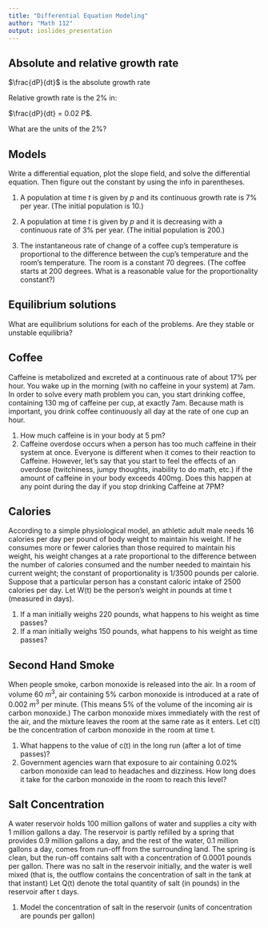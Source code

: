 ```yaml
---
title: "Differential Equation Modeling"
author: "Math 112"
output: ioslides_presentation
---
```



## Absolute and relative growth rate

$\frac{dP}{dt}$ is the absolute growth rate

Relative growth rate is the 2\% in:

$\frac{dP}{dt} = 0.02 P$.

What are the units of the 2\%?

## Models

Write a differential equation, plot the slope field, and solve the differential equation. Then figure out the constant by using the info in parentheses.

1. A population at time $t$ is given by $p$ and its continuous growth rate is 7\% per year. (The initial population is 10.)

2. A population at time $t$ is given by $p$ and it is decreasing with a continuous rate of 3\% per year. (The initial population is 200.)

3. The instantaneous rate of change of a coffee cup's temperature is proportional to the difference between the cup's temperature and the room's temperature. The room is a constant 70 degrees. (The coffee starts at 200 degrees. What is a reasonable value for the proportionality constant?)


## Equilibrium solutions

What are equilibrium solutions for each of the problems. Are they stable or unstable equilibria?

## Coffee

Caffeine is metabolized and excreted at a continuous rate of about 17\% per hour. You wake up in the
morning (with no caffeine in your system) at 7am. In order to solve every math problem you can, you start
drinking coffee, containing 130 mg of caffeine per cup, at exactly 7am. Because math is important, you drink
coffee continuously all day at the rate of one cup an hour.

1. How much caffeine is in your body at 5 pm?
2. Caffeine overdose occurs when a person has too much caffeine in their system at once. Everyone is
different when it comes to their reaction to Caffeine. However, let’s say that you start to feel the effects
of an overdose (twitchiness, jumpy thoughts, inability to do math, etc.) if the amount of caffeine in
your body exceeds 400mg. Does this happen at any point during the day if you stop drinking Caffeine
at 7PM?

## Calories

According to a simple physiological model, an athletic adult male needs 16 calories per day per pound of
body weight to maintain his weight. If he consumes more or fewer calories than those required to maintain his
weight, his weight changes at a rate proportional to the difference between the number of calories consumed
and the number needed to maintain his current weight; the constant of proportionality is 1/3500 pounds per
calorie. Suppose that a particular person has a constant caloric intake of 2500 calories per day. Let W(t) be
the person’s weight in pounds at time t (measured in days).

1. If a man initially weighs 220 pounds, what happens to his weight as time passes?
2. If a man initially weighs 150 pounds, what happens to his weight as time passes?

## Second Hand Smoke

When people smoke, carbon monoxide is released into the air. In a room of volume 60 $m^3$, air containing
5\% carbon monoxide is introduced at a rate of 0.002 $m^3$ per minute. (This means 5\% of the volume of the
incoming air is carbon monoxide.) The carbon monoxide mixes immediately with the rest of the air, and
the mixture leaves the room at the same rate as it enters. Let c(t) be the concentration of carbon monoxide
in the room at time t.

1. What happens to the value of c(t) in the long run (after a lot of time passes)?
2. Government agencies warn that exposure to air containing 0.02\% carbon monoxide can lead to headaches and dizziness. How
long does it take for the carbon monoxide in the room to reach this level?

## Salt Concentration

A water reservoir holds 100 million gallons of water and supplies a city with 1 million gallons a day. The
reservoir is partly refilled by a spring that provides 0.9 million gallons a day, and the rest of the water, 0.1
million gallons a day, comes from run-off from the surrounding land. The spring is clean, but the run-off
contains salt with a concentration of 0.0001 pounds per gallon. There was no salt in the reservoir initially,
and the water is well mixed (that is, the outflow contains the concentration of salt in the tank at that instant)
Let Q(t) denote the total quantity of salt (in pounds) in the reservoir after t days.

1. Model the concentration of salt in the reservoir (units of concentration are pounds per gallon)
